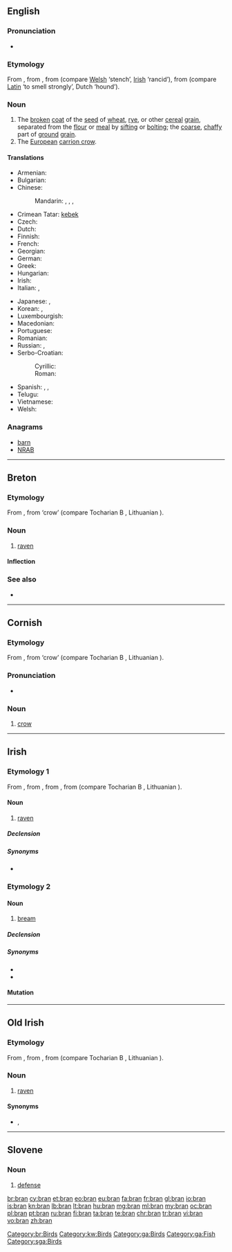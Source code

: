 {{also|brân}}
==English==
{{wikipedia|lang=en}}

===Pronunciation===
* {{rhymes|æn}}

===Etymology===
From {{etyl|xno|en}} {{term|bren|bren, bran|bran, filth|lang=fro}}, from {{etyl|cel-gau|en}} {{term|brennos||rotten|lang=cel-gau}}, from {{etyl|cel-pro|en}} {{term/t|cel-pro|*bragnos}} (compare [[Welsh]] {{term|braen|lang=cy}} ‘stench’, [[Irish]] {{term|bréan|lang=ga}} ‘rancid’), from {{etyl|ine-pro|en}} {{term/t|ine-pro|*bʰreh₁g-}} (compare [[Latin]] {{term/t|la|fragrāre}} ‘to smell strongly’, Dutch {{term|brak|lang=nl}} ‘hound’).

===Noun===
{{en-noun|~}}

# The [[broken]] [[coat]] of the [[seed]] of [[wheat]], [[rye]], or other [[cereal]] [[grain]], separated from the [[flour]] or [[meal]] by [[sift]]ing or [[bolt]]ing; the [[coarse]], [[chaffy]] part of [[ground]] [[grain]].
# The [[European]] [[carrion crow]].

====Translations====
{{trans-top|outside layer of a grain}}
* Armenian: {{t-|hy|թեփ|tr=t’ep’}}
* Bulgarian: {{t+|bg|трици|p|tr=tríci}}
* Chinese:
*: Mandarin: {{t|cmn|麩皮|sc=Hani}}, {{t|cmn|麸皮|tr=fūpí|sc=Hani}}, {{t|cmn|麩|sc=Hani}}, {{t|cmn|麸|tr=fū|sc=Hani}}
* Crimean Tatar: [[kebek]]
* Czech: {{t-|cs|otruby|f-p}}
* Dutch: {{t+|nl|zemel|m}}
* Finnish: {{t+|fi|lese}}
* French: {{t+|fr|son|m}}
* Georgian: {{t-|ka|ქატო|tr=kʻato|sc=Geor}}
* German: {{t+|de|Kleie|f}}
* Greek: {{t+|el|πίτουρο|n}}
* Hungarian: {{t+|hu|korpa}}
* Irish: {{t-|ga|bran|m}}
* Italian: {{t+|it|crusca|f}}, {{t-|it|semola|f}}
{{trans-mid}}
* Japanese: {{t+|ja|ふすま|tr=fusuma|sc=Jpan}} {{qualifier|wheat bran}}, {{t-|ja|ぬか|tr=nuka|sc=Jpan}} {{qualifier|rice bran}}
* Korean: {{t+|ko|겨|tr=gyeo}}, {{t+|ko|기울|tr=giul}}
* Luxembourgish: {{t+|lb|Krësch|m}}
* Macedonian: {{t-|mk|трица|f|tr=tríca}}
* Portuguese: {{t+|pt|farelo|m}}
* Romanian: {{t-|ro|tărâțe|f-p}}
* Russian: {{t+|ru|отруби|f-p|tr=ótrubi}}, {{t-|ru|высевки|f-p|tr=výsevki}}
* Serbo-Croatian:
*: Cyrillic: {{t-|sh|мекинје|p}}
*: Roman: {{t-|sh|mekinje|p}}
* Spanish: {{t+|es|salvado|m}}, {{t+|es|acemite}} {{qualifier|archaic}}, {{t-|es|afrecho|m}}
* Telugu: {{t+|te|తవుడు|tr=tavuDu}}
* Vietnamese: {{t+|vi|cám}}
* Welsh: {{t-|cy|eisin|p}}
{{trans-bottom}}

===Anagrams===
* [[barn#English|barn]]
* [[NRAB#English|NRAB]]

----

==Breton==

===Etymology===
From {{etyl|cel-pro|br}} {{term/t|cel-pro|*brano}}, from {{etyl|ine-pro|br}} {{term/t|ine-pro|*u̯er-}} ‘crow’ (compare Tocharian B {{term|wrauña|lang=txb}}, Lithuanian {{term/t|lt|várna}}).

===Noun===
{{head|br|noun|g=m}}

# [[raven]]

====Inflection====
{{br-noun-mutation|b|ran|rini|g=m}}

===See also===
* {{l/br|frav}}

[[Category:br:Birds]]

----

==Cornish==

===Etymology===
From {{etyl|cel-pro|kw}} {{term/t|cel-pro|*brano}}, from {{etyl|ine-pro|kw}} {{term/t|ine-pro|*u̯er-}} ‘crow’ (compare Tocharian B {{term|wrauña|lang=txb}}, Lithuanian {{term/t|lt|várna}}).

===Pronunciation===
* {{IPA|[bɹæːn]|lang=kw}}

===Noun===
{{kw-noun|m|brini|briny}}

# [[crow]]

[[Category:kw:Birds]]

----

==Irish==

===Etymology 1===
From {{etyl|sga|ga}} {{term|bran|lang=sga}}, from {{etyl|pgl|ga}} {{term|ᚁᚏᚐᚅᚐ|tr={{smallcaps|brana}}|lang=pgl}}, from {{etyl|cel-pro|ga}} {{term/t|cel-pro|*branos}}, from {{etyl|ine-pro|ga}} {{term/t|ine-pro|*wer-||crow}} (compare Tocharian B {{term|wrauña|lang=txb}}, Lithuanian {{term/t|lt|várna}}).

====Noun====
{{ga-noun|brain|brain|g=m}}

# {{context|literary|lang=ga}} [[raven]]

=====Declension=====
{{ga-decl-m1|b|ran|rain}}

=====Synonyms=====
* {{l/ga|fiach}}

===Etymology 2===

====Noun====
{{ga-noun|brain|brain|g=m}}

# [[bream]]

=====Declension=====
{{ga-decl-m1|b|ran|rain}}

=====Synonyms=====
* {{l/ga|bréan}}
* {{l/ga|deargán}}

====Mutation====
{{ga mut cons|b|ran}}

[[Category:ga:Birds]]
[[Category:ga:Fish]]

----

==Old Irish==

===Etymology===
From {{etyl|pgl|sga}} {{term|ᚁᚏᚐᚅᚐ|tr={{smallcaps|brana}}|lang=pgl}}, from {{etyl|cel-pro|sga}} {{term/t|cel-pro|*branos||raven}}, from {{etyl|ine-pro|sga}} {{term/t|ine-pro|*wer-||crow}} (compare Tocharian B {{term|wrauña|lang=txb}}, Lithuanian {{term/t|lt|várna}}).

===Noun===
{{head|sga|noun|g=m|o-stem||plural|brain}}

# [[raven]]

====Synonyms====
* {{l/sga|fiach}}, {{l/sga|trogan}}

[[Category:sga:Birds]]

----

==Slovene==

===Noun===
{{sl-noun|f}}

# [[defense]]

[[br:bran]]
[[cy:bran]]
[[et:bran]]
[[eo:bran]]
[[eu:bran]]
[[fa:bran]]
[[fr:bran]]
[[gl:bran]]
[[io:bran]]
[[is:bran]]
[[kn:bran]]
[[lb:bran]]
[[lt:bran]]
[[hu:bran]]
[[mg:bran]]
[[ml:bran]]
[[my:bran]]
[[oc:bran]]
[[pl:bran]]
[[pt:bran]]
[[ru:bran]]
[[fi:bran]]
[[ta:bran]]
[[te:bran]]
[[chr:bran]]
[[tr:bran]]
[[vi:bran]]
[[vo:bran]]
[[zh:bran]]